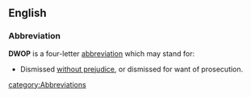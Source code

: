 ==English==

===Abbreviation===
'''DWOP''' is a four-letter [[abbreviation]] which may stand for:

* Dismissed [[without prejudice]], or dismissed for want of prosecution.

[[category:Abbreviations]]
{{stub}}